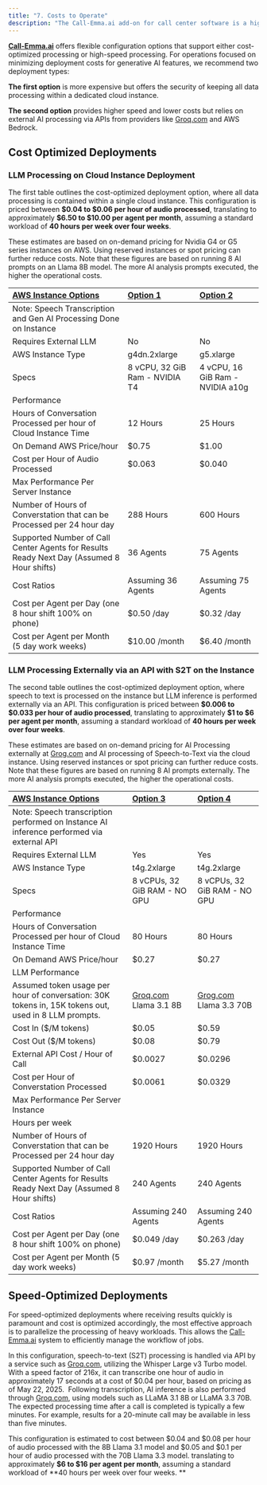```yaml
---
title: "7. Costs to Operate"
description: "The Call-Emma.ai add-on for call center software is a highly configurable solution that enables organizations to optimize for cost, quality, and speed based on their specific use cases. This page outlines various configuration options along with their associated operating costs, calculated per hour of audio conversation processed and per agent. Please note: actual pricing may vary significantly depending on negotiated cloud infrastructure rates and external AI token costs. "
---
```


[**Call-Emma.ai**](http://Call-Emma.ai) offers flexible configuration options that support either cost-optimized processing or high-speed processing. For operations focused on minimizing deployment costs for generative AI features, we recommend two deployment types:

**The first option** is more expensive but offers the security of keeping all data processing within a dedicated cloud instance.

**The second option** provides higher speed and lower costs but relies on external AI processing via APIs from providers like [Groq.com](http://Groq.com) and AWS Bedrock.

## Cost Optimized Deployments

### LLM Processing on Cloud Instance Deployment 

The first table outlines the cost-optimized deployment option, where all data processing is contained within a single cloud instance. This configuration is priced between **\$0.04 to \$0.06 per hour of audio processed**, translating to approximately **\$6.50 to \$10.00 per agent per month**, assuming a standard workload of **40 hours per week over four weeks**.

These estimates are based on on-demand pricing for Nvidia G4 or G5 series instances on AWS. Using reserved instances or spot pricing can further reduce costs. Note that these figures are based on running 8 AI prompts on an Llama 8B model. The more AI analysis prompts executed, the higher the operational costs.

| <u>AWS Instance Options</u>                                                               | <u>Option 1</u>                | <u>Option 2</u>                  |
| :---------------------------------------------------------------------------------------- | :----------------------------- | :------------------------------- |
| Note: Speech Transcription and Gen AI Processing Done on Instance                         |                                |                                  |
| Requires External LLM                                                                     | No                             | No                               |
| AWS Instance Type                                                                         | g4dn.2xlarge                   | g5.xlarge                        |
| Specs                                                                                     | 8 vCPU, 32 GiB Ram - NVIDIA T4 | 4 vCPU, 16 GiB Ram - NVIDIA a10g |
| Performance                                                                               |                                |                                  |
| Hours of Conversation Processed per hour of Cloud Instance Time                           | 12 Hours                       | 25 Hours                         |
| On Demand AWS Price/hour                                                                  | \$0.75                         | \$1.00                           |
| Cost per Hour of Audio Processed                                                          | \$0.063                        | \$0.040                          |
| Max Performance Per Server Instance                                                       |                                |                                  |
| Number of Hours of Converstation that can be Processed per 24 hour day                    | 288 Hours                      | 600 Hours                        |
| Supported Number of Call Center Agents for Results Ready Next Day (Assumed 8 Hour shifts) | 36 Agents                      | 75 Agents                        |
| Cost Ratios                                                                               | Assuming 36 Agents             | Assuming 75 Agents               |
| Cost per Agent per Day (one 8 hour shift 100% on phone)                                   | \$0.50 /day                    | \$0.32 /day                      |
| Cost per Agent per Month (5 day work weeks)                                               | \$10.00 /month                 | \$6.40 /month                    |

### LLM Processing Externally via an API with S2T on the Instance 

The second table outlines the cost-optimized deployment option, where speech to text is processed on the instance but LLM inference is performed externally via an API. This configuration is priced between **\$0.006 to \$0.033 per hour of audio processed**, translating to approximately **\$1 to \$6 per agent per month**, assuming a standard workload of **40 hours per week over four weeks**.

These estimates are based on on-demand pricing for AI Processing externally at [<u>Grog.com</u>](http://Grog.com) and AI processing of Speech-to-Text via the cloud instance. Using reserved instances or spot pricing can further reduce costs. Note that these figures are based on running 8 AI prompts externally. The more AI analysis prompts executed, the higher the operational costs.

| **<u>AWS Instance Options</u>**                                                                     | **<u>Option 3</u>**                      | **<u>Option 4</u>**                       |
| :-------------------------------------------------------------------------------------------------- | :--------------------------------------- | :---------------------------------------- |
| Note: Speech transcription performed on Instance AI inference performed via external API            |                                          |                                           |
| Requires External LLM                                                                               | Yes                                      | Yes                                       |
| AWS Instance Type                                                                                   | t4g.2xlarge                              | t4g.2xlarge                               |
| Specs                                                                                               | 8 vCPUs, 32 GiB RAM - NO GPU             | 8 vCPUs, 32 GiB RAM - NO GPU              |
| Performance                                                                                         |                                          |                                           |
| Hours of Conversation Processed per hour of Cloud Instance Time                                     | 80 Hours                                 | 80 Hours                                  |
| On Demand AWS Price/hour                                                                            | \$0.27                                   | \$0.27                                    |
| LLM Performance                                                                                     |                                          |                                           |
| Assumed token usage per hour of conversation: 30K tokens in, 15K tokens out, used in 8 LLM prompts. | [Groq.com](http://Groq.com) Llama 3.1 8B | [Grog.com](http://Grog.com) Llama 3.3 70B |
| Cost In (\$/M tokens)                                                                               | \$0.05                                   | \$0.59                                    |
| Cost Out (\$/M tokens)                                                                              | \$0.08                                   | \$0.79                                    |
| External API Cost / Hour of Call                                                                    | \$0.0027                                 | \$0.0296                                  |
| Cost per Hour of Converstation Processed                                                            | \$0.0061                                 | \$0.0329                                  |
| Max Performance Per Server Instance                                                                 |                                          |                                           |
| Hours per week                                                                                      |                                          |                                           |
| Number of Hours of Converstation that can be Processed per 24 hour day                              | 1920 Hours                               | 1920 Hours                                |
| Supported Number of Call Center Agents for Results Ready Next Day (Assumed 8 Hour shifts)           | 240 Agents                               | 240 Agents                                |
| Cost Ratios                                                                                         | Assuming 240 Agents                      | Assuming 240 Agents                       |
| Cost per Agent per Day (one 8 hour shift 100% on phone)                                             | \$0.049 /day                             | \$0.263 /day                              |
| Cost per Agent per Month (5 day work weeks)                                                         | \$0.97 /month                            | \$5.27 /month                             |

## **Speed-Optimized Deployments**

For speed-optimized deployments where receiving results quickly is paramount and cost is optimized accordingly, the most effective approach is to parallelize the processing of heavy workloads. This allows the [Call-Emma.ai](http://Call-Emma.ai) system to efficiently manage the workflow of jobs.

In this configuration, speech-to-text (S2T) processing is handled via API by a service such as [Groq.com](http://Groq.com), utilizing the Whisper Large v3 Turbo model. With a speed factor of 216x, it can transcribe one hour of audio in approximately 17 seconds at a cost of \$0.04 per hour, based on pricing as of May 22, 2025.  Following transcription, AI inference is also performed through [Groq.com](http://Groq.com), using models such as LLaMA 3.1 8B or LLaMA 3.3 70B. The expected processing time after a call is completed is typically a few minutes. For example, results for a 20-minute call may be available in less than five minutes.

This configuration is estimated to cost between \$0.04 and \$0.08 per hour of audio processed with the 8B Llama 3.1 model and \$0.05 and \$0.1 per hour of audio processed with the 70B Llama 3.3 model. translating to approximately **\$6 to \$16 per agent per month**, assuming a standard workload of \*\*40 hours per week over four weeks. \*\*